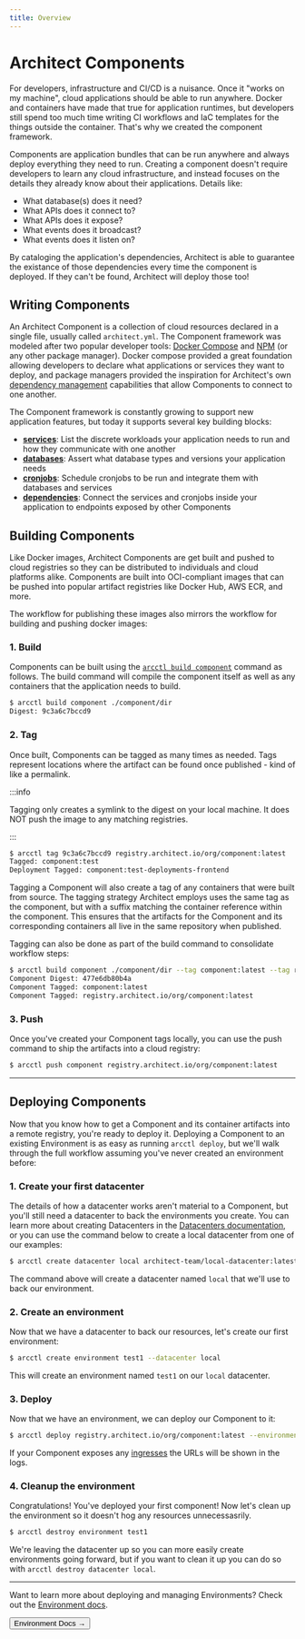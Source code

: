 ```yaml
---
title: Overview
---
```



# Architect Components

For developers, infrastructure and CI/CD is a nuisance. Once it "works on my machine", cloud
applications should be able to run anywhere. Docker and containers have made that true for
application runtimes, but developers still spend too much time writing CI workflows and IaC
templates for the things outside the container. That's why we created the component framework.

Components are application bundles that can be run anywhere and always deploy everything they need
to run. Creating a component doesn't require developers to learn any cloud infrastructure, and
instead focuses on the details they already know about their applications. Details like:

- What database(s) does it need?
- What APIs does it connect to?
- What APIs does it expose?
- What events does it broadcast?
- What events does it listen on?

By cataloging the application's dependencies, Architect is able to guarantee the existance of those
dependencies every time the component is deployed. If they can't be found, Architect will deploy
those too!

## Writing Components

An Architect Component is a collection of cloud resources declared in a single file, usually called
`architect.yml`. The Component framework was modeled after two popular developer tools:
[Docker Compose](https://docs.docker.com/compose/) and [NPM](https://www.npmjs.com/) (or any other
package manager). Docker compose provided a great foundation allowing developers to declare what
applications or services they want to deploy, and package managers provided the inspiration for
Architect's own [dependency management](../dependencies) capabilities that allow Components to
connect to one another.

The Component framework is constantly growing to support new application features, but today it
supports several key building blocks:

- [**services**](../services): List the discrete workloads your application needs to run and how
  they communicate with one another
- [**databases**](../databases): Assert what database types and versions your application needs
- [**cronjobs**](../cronjobs): Schedule cronjobs to be run and integrate them with databases and
  services
- [**dependencies**](../dependencies): Connect the services and cronjobs inside your application to
  endpoints exposed by other Components

## Building Components

Like Docker images, Architect Components are get built and pushed to cloud registries so they can be
distributed to individuals and cloud platforms alike. Components are built into OCI-compliant images
that can be pushed into popular artifact registries like Docker Hub, AWS ECR, and more.

The workflow for publishing these images also mirrors the workflow for building and pushing docker
images:

### 1. Build

Components can be built using the [`arcctl build component`](/docs/cli/build/components) command as
follows. The build command will compile the component itself as well as any containers that the
application needs to build.

```bash
$ arcctl build component ./component/dir
Digest: 9c3a6c7bccd9
```

### 2. Tag

Once built, Components can be tagged as many times as needed. Tags represent locations where the
artifact can be found once published - kind of like a permalink.

:::info

Tagging only creates a symlink to the digest on your local machine. It does NOT push the image to
any matching registries.

:::

```bash
$ arcctl tag 9c3a6c7bccd9 registry.architect.io/org/component:latest
Tagged: component:test
Deployment Tagged: component:test-deployments-frontend
```

Tagging a Component will also create a tag of any containers that were built from source. The
tagging strategy Architect employs uses the same tag as the component, but with a suffix matching
the container reference within the component. This ensures that the artifacts for the Component and
its corresponding containers all live in the same repository when published.

Tagging can also be done as part of the build command to consolidate workflow steps:

```bash
$ arcctl build component ./component/dir --tag component:latest --tag registry.architect.io/org/component:latest
Component Digest: 477e6db80b4a
Component Tagged: component:latest
Component Tagged: registry.architect.io/org/component:latest
```

### 3. Push

Once you've created your Component tags locally, you can use the push command to ship the artifacts
into a cloud registry:

```bash
$ arcctl push component registry.architect.io/org/component:latest
```

<hr className="border-solid" />

## Deploying Components

Now that you know how to get a Component and its container artifacts into a remote registry, you're
ready to deploy it. Deploying a Component to an existing Environment is as easy as running
`arcctl deploy`, but we'll walk through the full workflow assuming you've never created an
environment before:

### 1. Create your first datacenter

The details of how a datacenter works aren't material to a Component, but you'll still need a
datacenter to back the environments you create. You can learn more about creating Datacenters in the
[Datacenters documentation](/docs/datacenters/overview), or you can use the command below to create
a local datacenter from one of our examples:

```bash
$ arcctl create datacenter local architect-team/local-datacenter:latest
```

The command above will create a datacenter named `local` that we'll use to back our environment.

### 2. Create an environment

Now that we have a datacenter to back our resources, let's create our first environment:

```bash
$ arcctl create environment test1 --datacenter local
```

This will create an environment named `test1` on our `local` datacenter.

### 3. Deploy

Now that we have an environment, we can deploy our Component to it:

```bash
$ arcctl deploy registry.architect.io/org/component:latest --environment test1
```

If your Component exposes any [ingresses](../services/) the URLs will be shown in the logs.

### 4. Cleanup the environment

Congratulations! You've deployed your first component! Now let's clean up the environment so it
doesn't hog any resources unnecessasrily.

```bash
$ arcctl destroy environment test1
```

We're leaving the datacenter up so you can more easily create environments going forward, but if you
want to clean it up you can do so with `arcctl destroy datacenter local`.

<hr />

Want to learn more about deploying and managing Environments? Check out the
[Environment docs](/docs/environments/overview).

<Button to="/docs/environments/overview" color="slate-blue" size="lg">
  Environment Docs <span aria-hidden="true">→</span>
</Button>
